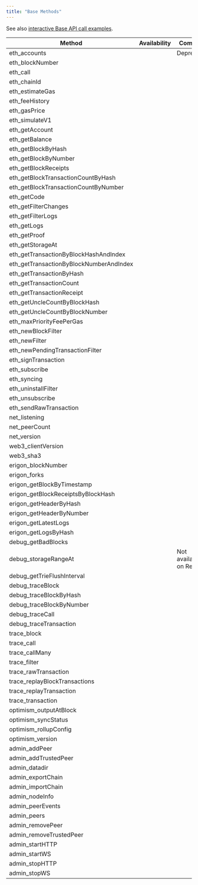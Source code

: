 ```yaml
---
title: "Base Methods"
---
```


See also [interactive Base API call examples](/api-reference/base-api-reference).

| Method                                   | Availability | Comment               |
| ---------------------------------------- | ------------ | --------------------- |
| eth\_accounts                            | <Icon icon="xmark"  iconType="solid" />            | Deprecated            |
| eth\_blockNumber                         | <Icon icon="square-check"  iconType="solid" />            |                       |
| eth\_call                                | <Icon icon="square-check"  iconType="solid" />            |                       |
| eth\_chainId                             | <Icon icon="square-check"  iconType="solid" />            |                       |
| eth\_estimateGas                         | <Icon icon="square-check"  iconType="solid" />            |                       |
| eth\_feeHistory                          | <Icon icon="square-check"  iconType="solid" />            |                       |
| eth\_gasPrice                            | <Icon icon="square-check"  iconType="solid" />            |                       |
| eth\_simulateV1                          | <Icon icon="square-check"  iconType="solid" />            |                       |
| eth\_getAccount                          | <Icon icon="square-check"  iconType="solid" />            |                       |
| eth\_getBalance                          | <Icon icon="square-check"  iconType="solid" />            |                       |
| eth\_getBlockByHash                      | <Icon icon="square-check"  iconType="solid" />            |                       |
| eth\_getBlockByNumber                    | <Icon icon="square-check"  iconType="solid" />            |                       |
| eth\_getBlockReceipts                    | <Icon icon="square-check"  iconType="solid" />            |                       |
| eth\_getBlockTransactionCountByHash      | <Icon icon="square-check"  iconType="solid" />            |                       |
| eth\_getBlockTransactionCountByNumber    | <Icon icon="square-check"  iconType="solid" />            |                       |
| eth\_getCode                             | <Icon icon="square-check"  iconType="solid" />            |                       |
| eth\_getFilterChanges                    | <Icon icon="square-check"  iconType="solid" />            |                       |
| eth\_getFilterLogs                       | <Icon icon="square-check"  iconType="solid" />            |                       |
| eth\_getLogs                             | <Icon icon="square-check"  iconType="solid" />            |                       |
| eth\_getProof                            | <Icon icon="square-check"  iconType="solid" />            |                       |
| eth\_getStorageAt                        | <Icon icon="square-check"  iconType="solid" />            |                       |
| eth\_getTransactionByBlockHashAndIndex   | <Icon icon="square-check"  iconType="solid" />            |                       |
| eth\_getTransactionByBlockNumberAndIndex | <Icon icon="square-check"  iconType="solid" />            |                       |
| eth\_getTransactionByHash                | <Icon icon="square-check"  iconType="solid" />            |                       |
| eth\_getTransactionCount                 | <Icon icon="square-check"  iconType="solid" />            |                       |
| eth\_getTransactionReceipt               | <Icon icon="square-check"  iconType="solid" />            |                       |
| eth\_getUncleCountByBlockHash            | <Icon icon="square-check"  iconType="solid" />            |                       |
| eth\_getUncleCountByBlockNumber          | <Icon icon="square-check"  iconType="solid" />            |                       |
| eth\_maxPriorityFeePerGas                | <Icon icon="square-check"  iconType="solid" />            |                       |
| eth\_newBlockFilter                      | <Icon icon="square-check"  iconType="solid" />            |                       |
| eth\_newFilter                           | <Icon icon="square-check"  iconType="solid" />            |                       |
| eth\_newPendingTransactionFilter         | <Icon icon="square-check"  iconType="solid" />            |                       |
| eth\_signTransaction                     | <Icon icon="square-check"  iconType="solid" />            |                       |
| eth\_subscribe                           | <Icon icon="square-check"  iconType="solid" />            |                       |
| eth\_syncing                             | <Icon icon="square-check"  iconType="solid" />            |                       |
| eth\_uninstallFilter                     | <Icon icon="square-check"  iconType="solid" />            |                       |
| eth\_unsubscribe                         | <Icon icon="square-check"  iconType="solid" />            |                       |
| eth\_sendRawTransaction                  | <Icon icon="square-check"  iconType="solid" />            |                       |
| net\_listening                           | <Icon icon="square-check"  iconType="solid" />            |                       |
| net\_peerCount                           | <Icon icon="square-check"  iconType="solid" />            |                       |
| net\_version                             | <Icon icon="square-check"  iconType="solid" />            |                       |
| web3\_clientVersion                      | <Icon icon="square-check"  iconType="solid" />            |                       |
| web3\_sha3                               | <Icon icon="square-check"  iconType="solid" />            |                       |
| erigon\_blockNumber                      | <Icon icon="square-check"  iconType="solid" />            |                       |
| erigon\_forks                            | <Icon icon="square-check"  iconType="solid" />            |                       |
| erigon\_getBlockByTimestamp              | <Icon icon="square-check"  iconType="solid" />            |                       |
| erigon\_getBlockReceiptsByBlockHash      | <Icon icon="square-check"  iconType="solid" />            |                       |
| erigon\_getHeaderByHash                  | <Icon icon="square-check"  iconType="solid" />            |                       |
| erigon\_getHeaderByNumber                | <Icon icon="square-check"  iconType="solid" />            |                       |
| erigon\_getLatestLogs                    | <Icon icon="square-check"  iconType="solid" />            |                       |
| erigon\_getLogsByHash                    | <Icon icon="square-check"  iconType="solid" />            |                       |
| debug\_getBadBlocks                      | <Icon icon="square-check"  iconType="solid" />            |                       |
| debug\_storageRangeAt                    | <Icon icon="xmark"  iconType="solid" />            | Not available on Reth |
| debug\_getTrieFlushInterval              | <Icon icon="square-check"  iconType="solid" />            |                       |
| debug\_traceBlock                        | <Icon icon="square-check"  iconType="solid" />            |                       |
| debug\_traceBlockByHash                  | <Icon icon="square-check"  iconType="solid" />            |                       |
| debug\_traceBlockByNumber                | <Icon icon="square-check"  iconType="solid" />            |                       |
| debug\_traceCall                         | <Icon icon="square-check"  iconType="solid" />            |                       |
| debug\_traceTransaction                  | <Icon icon="square-check"  iconType="solid" />            |                       |
| trace\_block                             | <Icon icon="square-check"  iconType="solid" />            |                       |
| trace\_call                              | <Icon icon="square-check"  iconType="solid" />            |                       |
| trace\_callMany                          | <Icon icon="square-check"  iconType="solid" />            |                       |
| trace\_filter                            | <Icon icon="square-check"  iconType="solid" />            |                       |
| trace\_rawTransaction                    | <Icon icon="square-check"  iconType="solid" />            |                       |
| trace\_replayBlockTransactions           | <Icon icon="square-check"  iconType="solid" />            |                       |
| trace\_replayTransaction                 | <Icon icon="square-check"  iconType="solid" />            |                       |
| trace\_transaction                       | <Icon icon="square-check"  iconType="solid" />            |                       |
| optimism\_outputAtBlock                  | <Icon icon="xmark"  iconType="solid" />            |                       |
| optimism\_syncStatus                     | <Icon icon="xmark"  iconType="solid" />            |                       |
| optimism\_rollupConfig                   | <Icon icon="xmark"  iconType="solid" />            |                       |
| optimism\_version                        | <Icon icon="xmark"  iconType="solid" />            |                       |
| admin\_addPeer                           | <Icon icon="xmark"  iconType="solid" />            |                       |
| admin\_addTrustedPeer                    | <Icon icon="xmark"  iconType="solid" />            |                       |
| admin\_datadir                           | <Icon icon="xmark"  iconType="solid" />            |                       |
| admin\_exportChain                       | <Icon icon="xmark"  iconType="solid" />            |                       |
| admin\_importChain                       | <Icon icon="xmark"  iconType="solid" />            |                       |
| admin\_nodeInfo                          | <Icon icon="xmark"  iconType="solid" />            |                       |
| admin\_peerEvents                        | <Icon icon="xmark"  iconType="solid" />            |                       |
| admin\_peers                             | <Icon icon="xmark"  iconType="solid" />            |                       |
| admin\_removePeer                        | <Icon icon="xmark"  iconType="solid" />            |                       |
| admin\_removeTrustedPeer                 | <Icon icon="xmark"  iconType="solid" />            |                       |
| admin\_startHTTP                         | <Icon icon="xmark"  iconType="solid" />            |                       |
| admin\_startWS                           | <Icon icon="xmark"  iconType="solid" />            |                       |
| admin\_stopHTTP                          | <Icon icon="xmark"  iconType="solid" />            |                       |
| admin\_stopWS                            | <Icon icon="xmark"  iconType="solid" />            |                       |
